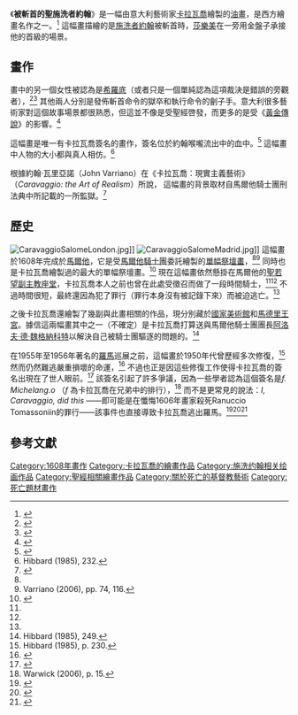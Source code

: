 {{Infobox Painting
|image_file = Michelangelo Caravaggio 021.jpg
|title = 被斬首的聖施洗者約翰
|artist= 卡拉瓦喬
|year = 1608年
|type=布面油畫
|height = 361
|width = 520
|city = [[瓦萊塔|瓦萊塔]]
|museum=[[聖若望副主教座堂_(瓦萊塔)|聖若望副主教座堂]]
}}

《'''被斬首的聖施洗者約翰'''》是一幅由意大利藝術家[[卡拉瓦喬|卡拉瓦喬]]繪製的[[油畫|油畫]]，是西方繪畫名作之一。<ref name="CaravaggioPomella2005">{{Cite book|last=Pomella|first=Andrea|title=Caravaggio: an artist through images|url=http://books.google.com/books?id=JDH4lOa8qRgC&pg=PA106|accessdate=28 June 2010|year=2005|publisher=ATS Italia Editrice|isbn=978-88-88536-62-0|page=106}}</ref> 這幅畫描繪的是[[施洗者約翰|施洗者約翰]]被斬首時，[[莎樂美|莎樂美]]在一旁用金盤子承接他的首級的場景。

==畫作==

畫中的另一個女性被認為是[[希羅底|希羅底]]（或者只是一個單純認為這項裁決是錯誤的旁觀者），<ref name="Harris2005">{{Cite book|last=Harris|first=Ann Sutherland|title=Seventeenth-century art & architecture|url=http://books.google.com/books?id=Xd0CuzsPYJcC&pg=PA48|accessdate=28 June 2010|year=2005|publisher=Laurence King Publishing|isbn=978-1-85669-415-5|page=48|archive-date=2016-05-19|archive-url=https://web.archive.org/web/20160519130552/https://books.google.com/books?id=Xd0CuzsPYJcC&pg=PA48|dead-url=no}}</ref><ref name="Gaul2007">{{Cite book|last=Gaul|first=Simon|title=Malta Gozo & Comino, 4th|url=http://books.google.com/books?id=Fevix8jSqg0C&pg=PA109|accessdate=28 June 2010|date=1 October 2007|publisher=New Holland Publishers|isbn=978-1-86011-365-9|page=109|archive-date=2017-02-15|archive-url=https://web.archive.org/web/20170215051424/https://books.google.com/books?id=Fevix8jSqg0C&pg=PA109|dead-url=no}}</ref> 其他兩人分別是發佈斬首命令的獄卒和執行命令的劊子手。意大利很多藝術家對這個故事場景都很熟悉，但這並不像是受聖經啓發，而更多的是受《[[黃金傳說_(書)|黃金傳說]]》的影響。<ref name="Hibbard1985">{{Cite book|last=Hibbard|first=Howard|title=Caravaggio|url=http://books.google.com/books?id=SwLpTgpjAVYC&pg=PA228|accessdate=28 June 2010|date=5 March 1985|publisher=Westview Press|isbn=978-0-06-430128-2|page=228|archive-date=2017-02-15|archive-url=https://web.archive.org/web/20170215051429/https://books.google.com/books?id=SwLpTgpjAVYC&pg=PA228|dead-url=no}}</ref>

這幅畫是唯一有卡拉瓦喬簽名的畫作，簽名位於約翰喉嚨流出中的血中。<ref name="Rowland2005">{{Cite book|last=Rowland|first=Ingrid Drake|title=From heaven to Arcadia: the sacred and the profane in the Renaissance|url=http://books.google.com/books?id=yke1Kx4v9sYC&pg=PA163|accessdate=28 June 2010|year=2005|publisher=New York Review of Books|isbn=978-1-59017-123-3|page=163|archive-date=2017-02-24|archive-url=https://web.archive.org/web/20170224060311/https://books.google.com/books?id=yke1Kx4v9sYC&pg=PA163|dead-url=no}}</ref> 這幅畫中人物的大小都與真人相仿。<ref>Hibbard (1985), 232.</ref>

根據約翰·瓦里亞諾（John Varriano）在《卡拉瓦喬：現實主義藝術》 （''Caravaggio: the Art of Realism''）所說， 這幅畫的背景取材自馬爾他騎士團刑法典中所記載的一所監獄。<ref name="VarrianoCaravaggio2006">{{Cite book|last=Varriano|first=John L.|title=Caravaggio: the art of realism|url=http://books.google.com/books?id=YMhkLIxpOWkC&pg=PA116|accessdate=28 June 2010|year=2006|publisher=Penn State Press|isbn=978-0-271-02717-3|page=116|archive-date=2017-02-24|archive-url=https://web.archive.org/web/20170224060400/https://books.google.com/books?id=YMhkLIxpOWkC&pg=PA116|dead-url=no}}</ref>

==歷史==
[[File:CaravaggioSalomeLondon.jpg|thumb]]]]
[[File:CaravaggioSalomeMadrid.jpg|thumb]]]]
這幅畫於1608年完成於[[馬爾他|馬爾他]]，它是受[[馬爾他騎士團|馬爾他騎士團]]委託繪製的[[單幅祭壇畫|單幅祭壇畫]]，<ref name="CaravaggioPomella2005"/><ref>Varriano (2006), pp. 74, 116.</ref> 同時也是卡拉瓦喬繪製過的最大的單幅祭壇畫。<ref name="Patrick2007">{{Cite book|last=Patrick|first=James|title=Renaissance and Reformation|url=http://books.google.com/books?id=i6ZJlLHLPY8C&pg=PA194|accessdate=28 June 2010|year=2007|publisher=Marshall Cavendish|isbn=978-0-7614-7651-1|page=194|archive-date=2017-02-24|archive-url=https://web.archive.org/web/20170224060639/https://books.google.com/books?id=i6ZJlLHLPY8C&pg=PA194|dead-url=no}}</ref> 現在這幅畫依然懸掛在馬爾他的[[聖若望副主教座堂_(瓦萊塔)|聖若望副主教座堂]]，卡拉瓦喬本人之前也曾在此處受徵召而做了一段時間騎士，<ref name="Rowland2005"/><ref name="Patrick2007"/> 不過時間很短，最終還因為犯了罪行（罪行本身沒有被記錄下來）而被迫逃亡。<ref name="Gaul2007"/>

之後卡拉瓦喬還繪製了幾副與此畫相關的作品，現分別藏於[[國家美術館_(倫敦)|國家美術館]]和[[馬德里王宮|馬德里王宮]]。據信這兩幅畫其中之一（不確定）是卡拉瓦喬打算送與馬爾他騎士團團長[[阿洛夫·德·魏格納科特|阿洛夫·德·魏格納科特]]以解決自己被騎士團驅逐的問題的。<ref>Hibbard (1985), 249.</ref>

在1955年至1956年著名的[[羅馬|羅馬]]巡展之前，這幅畫於1950年代曾歷經多次修復，<ref>Hibbard (1985), p. 230.</ref>  然而仍然難逃嚴重損壞的命運，<ref name="HagenHagen2002">{{Cite book|last1=Hagen|first1=Rose-Marie|author2=Rainer Hagen|title=What great paintings say|url=http://books.google.com/books?id=aOzohrk8Mm8C&pg=PA216|accessdate=28 June 2010|date=2 February 2002|publisher=Taschen|isbn=978-3-8228-2100-8|page=216|archive-date=2014-01-11|archive-url=https://web.archive.org/web/20140111230349/http://books.google.com/books?id=aOzohrk8Mm8C&pg=PA216|dead-url=no}}</ref> 不過也正是因這些修復工作使得卡拉瓦喬的簽名出現在了世人眼前。<ref name="Hammill2002">{{Cite book|last=Hammill|first=Graham L.|title=Sexuality and Form: Caravaggio, Marlowe, and Bacon|url=http://books.google.com/books?id=UhcWIlk-67IC&pg=PA95|accessdate=28 June 2010|date=15 December 2002|publisher=University of Chicago Press|isbn=978-0-226-31519-5|page=95|archive-date=2014-01-11|archive-url=https://web.archive.org/web/20140111231451/http://books.google.com/books?id=UhcWIlk-67IC&pg=PA95|dead-url=no}}</ref> 該簽名引起了許多爭議，因為一些學者認為這個簽名是''f. Michelang.o'' （''f'' 為卡拉瓦喬在兄弟中的排行），<ref>Warwick (2006), p. 15.</ref> 而不是更常見的說法：''I, Caravaggio, did this'' ——即可能是在懺悔1606年畫家殺死Ranuccio Tomassoniin的罪行——該事件也直接導致卡拉瓦喬逃出羅馬。<ref name="Pencak2002">{{Cite book|last=Pencak|first=William|title=The films of Derek Jarman|url=http://books.google.com/books?id=CZiBbPphZEwC&pg=PA70|accessdate=28 June 2010|date=October 2002|publisher=McFarland|isbn=978-0-7864-1430-7|page=70|archive-date=2014-01-11|archive-url=https://web.archive.org/web/20140111225947/http://books.google.com/books?id=CZiBbPphZEwC&pg=PA70|dead-url=no}}</ref><ref name="Peachment2003">{{Cite book|last=Peachment|first=Christopher|title=Caravaggio|url=http://books.google.com/books?id=N9UyHvUxDVcC&pg=PA168|accessdate=28 June 2010|date=6 May 2003|publisher=Macmillan|isbn=978-0-312-31448-4|page=168}}</ref><ref name="Jackson1995">{{Cite book|last=Jackson|first=Earl|title=Strategies of deviance: studies in gay male representation|url=http://books.google.com/books?id=o2ZfhAYmNoYC&pg=PA81|accessdate=28 June 2010|year=1995|publisher=Indiana University Press|isbn=978-0-253-33115-1|page=81|archive-date=2014-01-11|archive-url=https://web.archive.org/web/20140111231133/http://books.google.com/books?id=o2ZfhAYmNoYC&pg=PA81|dead-url=no}}</ref>

==參考文獻==
{{Reflist|2}}

{{DEFAULTSORT:Beheading Of Saint John The Baptist, The}}
[[Category:1608年畫作|Category:1608年畫作]]
[[Category:卡拉瓦喬的繪畫作品|Category:卡拉瓦喬的繪畫作品]]
[[Category:施洗约翰相关绘画作品|Category:施洗约翰相关绘画作品]]
[[Category:聖經相關繪畫作品|Category:聖經相關繪畫作品]]
[[Category:關於死亡的基督教藝術|Category:關於死亡的基督教藝術]]
[[Category:死亡題材畫作|Category:死亡題材畫作]]
